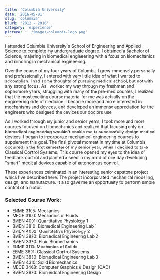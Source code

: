 ```yaml
---
title: 'Columbia University'
date: '2016-05-01'
slug: 'columbia'
blurb: '2012 - 2016'
category: 'experience'
picture: '../images/columbia-logo.png'
---
```


I attended Columbia University's School of Engineering and Applied Science to complete my undergraduate degree. I obtained a Bachelor of Science, majoring in biomedical engineering with a focus on biomechanics and minoring in mechanical engineering.

Over the course of my four years of Columbia I grew immensely personally and professionally. I entered with very little idea of what I wanted to accomplish. I had some thoughts of pursuing medical school, but not with any strong focus. As I worked my way through my freshman and sophomore years, struggling with many of the pre-med courses, I realized that the most exciting course material for me was actually on the engineering side of medicine. I became more and more interested in mechanisms and devices, and developed an immense appreciation for the engineers who designed the devices our doctors use.

As I worked through my junior and senior years, I took more and more courses focused on biomechanics and realized that focusing only on biomedical engineering wouldn't enable me to successfully design medical devices. I began to incorporate mechanical engineering courses to supplement this goal. The final pivotal moment in my time at Columbia occurred in the first semester of my senior year, when I decided to take Classical Control Systems. This course opened my eyes to the idea of feedback control and planted a seed in my mind of one day developing "smart" medical devices capable of autonomous control.

These experiences culminated in an interesting senior capstone project which I've described <PostLink href="/hip-cpm">here</PostLink>. The project incorporated mechanical modeling, design, and manufacture. It also gave me an opportunity to perform simple control of a motor.

### Selected Course Work:

- ENME 3105: Mechanics
- MECE 3100: Mechanics of Fluids
- BMEN 4001: Quantitative Physiology 1
- BMEN 3810: Biomedical Engineering Lab 1
- BMEN 4002: Quantitative Physiology 2
- BMEN 3820: Biomedical Engineering Lab 2
- BMEN 3320: Fluid Biomechanics
- ENME 3113: Mechanics of Solids
- EEME 3601: Classical Control Systems
- BMEN 3830: Biomedical Engineering Lab 3
- BMEN 4310: Solid Biomechanics
- MECE 3408: Computer Graphics & Design (CAD)
- BMEN 3920: Biomeidcal Engineering Design
